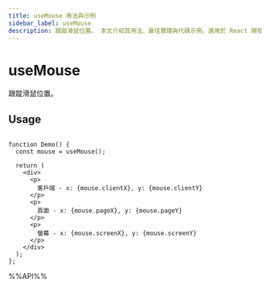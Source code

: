 ```yaml
---
title: useMouse 用法與示例
sidebar_label: useMouse
description: 跟蹤滑鼠位置。 本文介紹其用法、最佳實踐與代碼示例。適用於 React 開發中需要處理副作用的場景。
---
```

# useMouse

跟蹤滑鼠位置。

## Usage

```tsx live

function Demo() {
  const mouse = useMouse();

  return (
    <div>
      <p>
        客戶端 - x: {mouse.clientX}, y: {mouse.clientY}
      </p>
      <p>
        頁面 - x: {mouse.pageX}, y: {mouse.pageY}
      </p>
      <p>
        螢幕 - x: {mouse.screenX}, y: {mouse.screenY}
      </p>
    </div>
  );
};

```

%%API%%